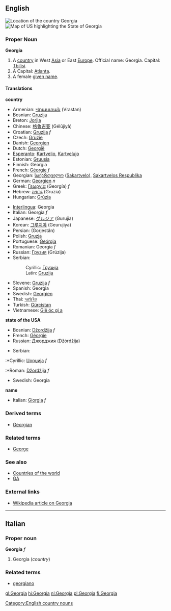 ==English==
{{wikipedia}}
[[Image:LocationGeorgia.png|thumb|right|Location of the country Georgia]]
[[Image:Map of USA highlighting Georgia.png|thumb|right|Map of US highlighting the State of Georgia]]
===Proper Noun===
'''Georgia'''
#A [[country]] in West [[Asia]] or East [[Europe]]. Official name: Georgia. Capital: [[Tbilisi]].
#A {{USstate}} Capital: [[Atlanta]].
#A female [[given name]].

====Translations====
'''country'''
{{top}}
*Armenian: [[Վրաստան]] (Vrastan)
*Bosnian: [[Gruzija]] {{f}}
*Breton: [[Jorjia]]
*Chinese: [[格鲁吉亚]] (Gélŭjíyà)
*Croatian: [[Gruzija]] ''f''
*Czech: [[Gruzie]]
*Danish: [[Georgien]]
*Dutch: [[Georgië]]
*[[Esperanto]]: [[Kartvelio]], [[Kartvelujo]]
*Estonian: [[Gruusia]]
*Finnish: Georgia
*French: [[Géorgie]] ''f''
*Georgian: [[საქართველო]] ([[Sakartvelo]]), [[Sakartvelos Respublika]]
*German: [[Georgien]] ''n''
*Greek: [[Γεωργία]] (Georgía) ''f''
*Hebrew: [[גרוזיה]] (Gruzia)
*Hungarian: [[Grúzia]]
{{mid}}
*[[Interlingua]]: Georgia
*Italian: Georgia ''f''
*Japanese: [[グルジア]] (Gurujia)
*Korean: [[그루지야]] (Geurujiya)
*Persian: {{FAchar|[[گرجستان]]}} (Gorjestân)
*Polish: [[Gruzja]]
*Portuguese: [[Geórgia]]
*Romanian: Georgia ''f''
*Russian: [[Грузия]] (Grúzija) {{f}}
*Serbian:
*:Cyrillic: [[Грузија]] {{f}}
*:Latin: [[Gruzija#Serbian|Gruzija]] {{f}}
*Slovene: [[Gruzija]] ''f''
*Spanish: Georgia
*Swedish: [[Georgien]]
*Thai: [[จอร์เจีย]]
*Turkish: [[Gürcistan]]
*Vietnamese: [[Giê óc gi a]]
{{bottom}}

'''state of the USA'''
{{top}}
*Bosnian: [[Džordžija]] ''f''
*French: [[Géorgie]]
*Russian: [[Джорджия]] (Džórdžija) {{f}}
{{mid}}
*Serbian:
:*Cyrillic: [[Џорџија]] ''f''
:*Roman: [[Džordžija#Serbian|Džordžija]] ''f''
*Swedish: Georgia
{{bottom}}

'''name'''
{{top}}
*Italian: [[Giorgia]] ''f''
{{mid}}
{{bottom}}

===Derived terms===
*[[Georgian]]

===Related terms===
*[[George]]

===See also===
*[[Countries of the world]]
*[[GA]]

===External links===
*[[w:Georgia (country)|Wikipedia article on Georgia]]
{{pedialite}}

----

==Italian==
===Proper noun===
'''Georgia''' ''f''

# Georgia (''country'')

===Related terms===
*[[georgiano]]

[[Category:English country nouns]]

[[gl:Georgia]]
[[hi:Georgia]]
[[nl:Georgia]]
[[pl:Georgia]]
[[fi:Georgia]]
